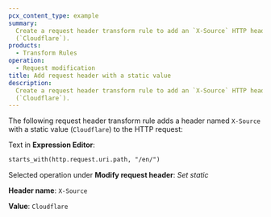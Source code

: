 ```yaml
---
pcx_content_type: example
summary:
  Create a request header transform rule to add an `X-Source` HTTP header to the request with a static value
  (`Cloudflare`).
products:
  - Transform Rules
operation:
  - Request modification
title: Add request header with a static value
description:
  Create a request header transform rule to add an `X-Source` HTTP header to the request with a static value
  (`Cloudflare`).
---
```



The following request header transform rule adds a header named `X-Source` with a static value (`Cloudflare`) to the HTTP request:

<Example>

Text in **Expression Editor**:

```txt
starts_with(http.request.uri.path, "/en/")
```

Selected operation under **Modify request header**: _Set static_

**Header name**: `X-Source`

**Value**: `Cloudflare`

</Example>
